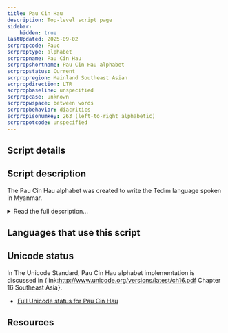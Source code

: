 ```yaml
---
title: Pau Cin Hau
description: Top-level script page
sidebar:
    hidden: true
lastUpdated: 2025-09-02
scrpropcode: Pauc
scrproptype: alphabet
scrpropname: Pau Cin Hau
scrpropshortname: Pau Cin Hau alphabet
scrpropstatus: Current
scrpropregion: Mainland Southeast Asian
scrpropdirection: LTR
scrpropbaseline: unspecified
scrpropcase: unknown
scrpropwspace: between words
scrpropbehavior: diacritics
scrpropisonumkey: 263 (left-to-right alphabetic)
scrpropotcode: unspecified
---
```



## Script details

<ScriptDetails />

## Script description

The Pau Cin Hau alphabet was created to write the Tedim language spoken in Myanmar.

<details>
<summary>Read the full description...</summary>Specifically, it was created to convey the teachings of Pau Cin Hau, a Tedim speaker who founded the Laipian religion. According to Pau Cin Hau, he had a dream in 1902 in which a logographic script (later named [Pau Cin Hau Logographs](/scrlang/scripts/qa14)) was revealed to him. The logographic script was used until 1932, when it was revised and the character repertoire significantly reduced to produce the alphabet.

The alphabet was used to write both Laipian and, later, Christian literature. However, its close associations with the Laipian religion meant that its use diminished with the introduction of Christianity to the region, and the decline of Laipian.

The alphabet consists of fifty-seven characters: thirty-seven letters and twenty ‘tone’ marks. Some of the tone marks actually function as punctuation, and some represent the glottal stop, or glottal variants of tones. Some characters represent sounds which do not exist in Tedim but do exist in neighbouring languages, which suggests that the script may have been intended for wider use.

The Pau Cin Hau alphabet is written from left to right with spaces between words.
</details>

## Languages that use this script

<WsList script='Pauc' wsMax='5' />

## Unicode status

In The Unicode Standard, Pau Cin Hau alphabet implementation is discussed in {link:http://www.unicode.org/versions/latest/ch16.pdf Chapter 16 Southeast Asia}.

- [Full Unicode status for Pau Cin Hau](/scrlang/unicode/pauc-unicode.md)



## Resources

<ScriptResources detailSummary='seemore' />

